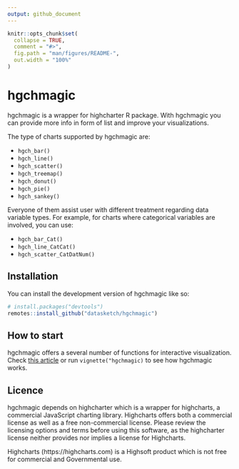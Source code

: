 ```yaml
---
output: github_document
---
```


<!-- README.md is generated from README.Rmd. Please edit that file -->

```r
knitr::opts_chunk$set(
  collapse = TRUE,
  comment = "#>",
  fig.path = "man/figures/README-",
  out.width = "100%"
)
```


# hgchmagic

<!-- badges: start -->
<!-- badges: end -->

hgchmagic is a wrapper for highcharter R package. With hgchmagic you can provide more info in form of list and improve your visualizations.

The type of charts supported by hgchmagic are:

  - `hgch_bar()`
  - `hgch_line()`
  - `hgch_scatter()`
  - `hgch_treemap()`
  - `hgch_donut()`
  - `hgch_pie()`
  - `hgch_sankey()`

Everyone of them assist user with different treatment regarding data variable types. For example, for charts where categorical variables are involved, you can use:

  - `hgch_bar_Cat()`
  - `hgch_line_CatCat()`
  - `hgch_scatter_CatDatNum()`
  


## Installation

You can install the development version of hgchmagic like so:

``` r
# install.packages("devtools")
remotes::install_github("datasketch/hgchmagic")
```

## How to start

hgchmagic offers a several number of functions for interactive visualization. Check [this article](https://datasketch.github.io/hgchmagic/articles/hgchmagic.html) or run `vignette("hgchmagic)` to see how hgchmagic works.


## Licence

hgchmagic depends on highcharter which is a wrapper for highcharts, a commercial JavaScript charting library. Highcharts offers both a commercial license as well as a free non-commercial license. Please review the licensing options and terms before using this software, as the highcharter license neither provides nor implies a license for Highcharts.

Highcharts (https://highcharts.com) is a Highsoft product which is not free for commercial and Governmental use.





